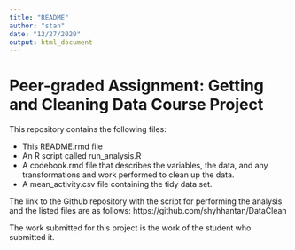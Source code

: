 ```yaml
---
title: "README"
author: "stan"
date: "12/27/2020"
output: html_document
---
```


# Peer-graded Assignment: Getting and Cleaning Data Course Project

This repository contains the following files:

 - This README.rmd file
 - An R script called run_analysis.R
 - A codebook.rmd file that describes the variables, the data, and any transformations and work performed to clean up the data.
 - A mean_activity.csv file containing the tidy data set.
 
 The link to the Github repository with the script for performing the analysis and the listed files are as follows: https://github.com/shyhhantan/DataClean
 
The work submitted for this project is the work of the student who submitted it.

